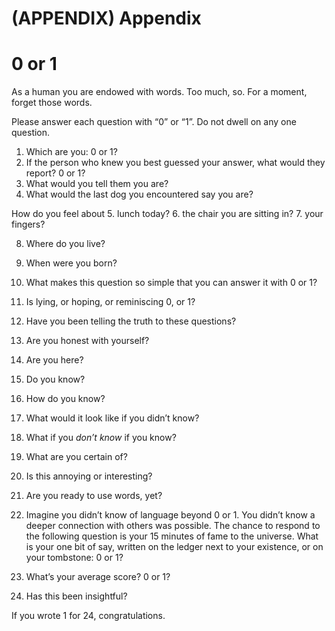 
# (APPENDIX) Appendix {-}  


# 0 or 1  
As a human you are endowed with words.
Too much, so.
For a moment, forget those words.

Please answer each question with "0" or "1".
Do not dwell on any one question.
 
1.  Which are you: 0 or 1?
2.  If the person who knew you best guessed your answer,
    what would they report? 0 or 1?
3.  What would you tell them you are?
4.  What would the last dog you encountered say you are?
 
How do you feel about
5.  lunch today?
6.  the chair you are sitting in?
7.  your fingers?
 
8.  Where do you live?
9.  When were you born?
10. What makes this question so simple that you can answer it
    with 0 or 1?
11. Is lying, or hoping, or reminiscing 0, or 1?
12. Have you been telling the truth to these questions?
13. Are you honest with yourself?
 
14. Are you here?
15. Do you know?
16. How do you know?
17. What would it look like if you didn't know?
18. What if you *don't know* if you know?
 
19. What are you certain of?
20. Is this annoying or interesting?
21. Are you ready to use words, yet?
 
22. Imagine you didn't know of language beyond 0 or 1.
    You didn't know a deeper connection with others was possible.
    The chance to respond to the following question is
    your 15 minutes of fame to the universe.
    What is your one bit of say,
    written on the ledger next to your existence, or
    on your tombstone: 0 or 1?
 
23. What's your average score? 0 or 1?
24. Has this been insightful?
 
If you wrote 1 for 24, congratulations.
